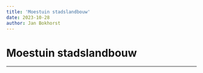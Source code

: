 ```yaml
---
title: 'Moestuin stadslandbouw'
date: 2023-10-28
author: Jan Bokhorst
---
```


# Moestuin stadslandbouw



---






       







